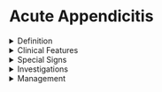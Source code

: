 # Acute Appendicitis

<details>
  <summary>Definition</summary>
  Appendiceal inflammation ranging from oedema to ischaemic necrosis and perforation
</details>

<details>
  <summary>Clinical Features</summary>
  1️⃣ Umbilical Pain --> Localised Pain in RIF 2️⃣ Anorexia 3️⃣ Nausea (not vomitting)
  4️⃣ Diarrhoea (in retrocaecal appendix)
</details>

<details>
  <summary>Special Signs</summary>
  1️⃣ Rovsing's Sign = Pressure in LIF -> More pain in RIF 2️⃣ Psoas Sign = Pain on
  extending hip
</details>

<details>
  <summary>Investigations</summary>
  1️⃣ Principally a clinical diagnosis 2️⃣ Bloods: FBC, CRP, amylase, G+S, clotting
  3️⃣ Urine: Exclude pregnancy and UTI 4️⃣ Imaging: CT can be used; US for excluding
  gynae pathologies 5️⃣ Diagnostic lap
</details>

<details>
  <summary>Management</summary>
  1️⃣ Fluids 2️⃣ **Abx**: cef 1.5g + met 500g IV TDS 3️⃣ **Analgesia**: Paracetamol,
  NSAIDs, codeine phosphate 4️⃣ Certain Dx → appendicectomy (**lap** > open)
</details>
